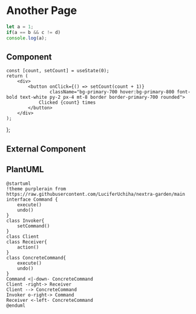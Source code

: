 # Another Page

```js filename="demo.js"
let a = 1;
if(a == b && c != d)
console.log(a);
```

## Component


    const [count, setCount] = useState(0);
    return (
        <div>
            <button onClick={() => setCount(count + 1)}
                    className="bg-primary-700 hover:bg-primary-800 font-bold text-white py-2 px-4 mt-8 border border-primary-700 rounded">
                Clicked {count} times
            </button>
        </div>
    );
};

<Counter/>

## External Component



<Counters/>

## PlantUML

```plantuml
@startuml
!theme purplerain from https://raw.githubusercontent.com/LuciferUchiha/nextra-garden/main
interface Command {
    execute()
    undo()
}
class Invoker{
    setCommand()
}
class Client
class Receiver{
    action()
}
class ConcreteCommand{
    execute()
    undo()
}
Command <|-down- ConcreteCommand
Client -right-> Receiver
Client --> ConcreteCommand
Invoker o-right-> Command
Receiver <-left- ConcreteCommand
@enduml
```
